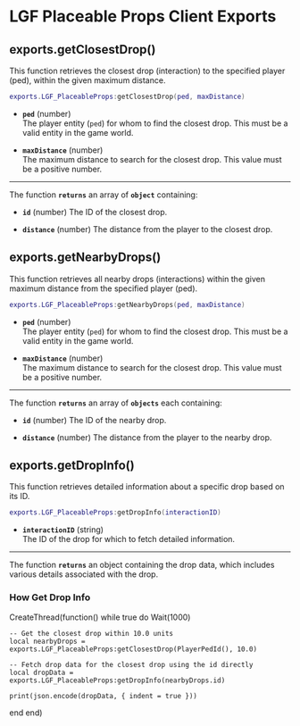 # LGF Placeable Props Client Exports

## exports.getClosestDrop()

This function retrieves the closest drop (interaction) to the specified player (ped), within the given maximum distance.

```lua copy
exports.LGF_PlaceableProps:getClosestDrop(ped, maxDistance)
```

- **`ped`** (number)  
  The player entity (`ped`) for whom to find the closest drop. This must be a valid entity in the game world.

- **`maxDistance`** (number)  
  The maximum distance to search for the closest drop. This value must be a positive number.

---

The function **`returns`** an array of **`object`** containing:

- **`id`** (number)
  The ID of the closest drop.

- **`distance`** (number)
  The distance from the player to the closest drop.

## exports.getNearbyDrops()

This function retrieves all nearby drops (interactions) within the given maximum distance from the specified player (ped).

```lua copy
exports.LGF_PlaceableProps:getNearbyDrops(ped, maxDistance)
```

- **`ped`** (number)  
  The player entity (`ped`) for whom to find the closest drop. This must be a valid entity in the game world.

- **`maxDistance`** (number)  
  The maximum distance to search for the closest drop. This value must be a positive number.

---

The function **`returns`** an array of **`objects`** each containing:

- **`id`** (number)
  The ID of the nearby drop.

- **`distance`** (number)
  The distance from the player to the nearby drop.


## exports.getDropInfo()

This function retrieves detailed information about a specific drop based on its ID.

```lua copy
exports.LGF_PlaceableProps:getDropInfo(interactionID)
```

- **`interactionID`** (string)  
  The ID of the drop for which to fetch detailed information.
---
The function  **`returns`** an object containing the drop data, which includes various details associated with the drop.

### How Get Drop Info

CreateThread(function()
  while true do
    Wait(1000)

    -- Get the closest drop within 10.0 units
    local nearbyDrops = exports.LGF_PlaceableProps:getClosestDrop(PlayerPedId(), 10.0)

    -- Fetch drop data for the closest drop using the id directly
    local dropData = exports.LGF_PlaceableProps:getDropInfo(nearbyDrops.id)

    print(json.encode(dropData, { indent = true }))
  end
end)
